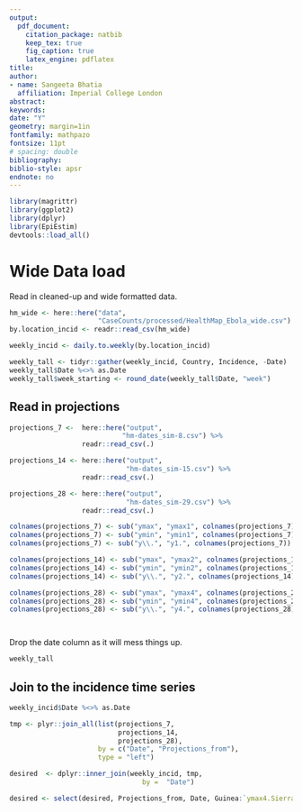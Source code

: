 ```yaml
---
output: 
  pdf_document:
    citation_package: natbib
    keep_tex: true
    fig_caption: true
    latex_engine: pdflatex
title: 
author:
- name: Sangeeta Bhatia
  affiliation: Imperial College London
abstract: 
keywords: 
date: "Y"
geometry: margin=1in
fontfamily: mathpazo
fontsize: 11pt
# spacing: double
bibliography: 
biblio-style: apsr
endnote: no
---
```



```r
library(magrittr)
library(ggplot2)
library(dplyr)
library(EpiEstim)
devtools::load_all()

```


# Wide Data load

Read in cleaned-up and wide formatted data. 

```r
hm_wide <- here::here("data",
                      "CaseCounts/processed/HealthMap_Ebola_wide.csv")
by.location_incid <- readr::read_csv(hm_wide)

weekly_incid <- daily.to.weekly(by.location_incid)

weekly_tall <- tidyr::gather(weekly_incid, Country, Incidence, -Date)
weekly_tall$Date %<>% as.Date
weekly_tall$week_starting <- round_date(weekly_tall$Date, "week")

```

## Read in projections

```r
projections_7 <-  here::here("output",
                            "hm-dates_sim-8.csv") %>%
                  readr::read_csv(.)

projections_14 <- here::here("output",
                             "hm-dates_sim-15.csv") %>%
                  readr::read_csv(.)

projections_28 <- here::here("output",
                             "hm-dates_sim-29.csv") %>%
                  readr::read_csv(.)

colnames(projections_7) <- sub("ymax", "ymax1", colnames(projections_7))
colnames(projections_7) <- sub("ymin", "ymin1", colnames(projections_7))
colnames(projections_7) <- sub("y\\.", "y1.", colnames(projections_7))

colnames(projections_14) <- sub("ymax", "ymax2", colnames(projections_14))
colnames(projections_14) <- sub("ymin", "ymin2", colnames(projections_14))
colnames(projections_14) <- sub("y\\.", "y2.", colnames(projections_14))

colnames(projections_28) <- sub("ymax", "ymax4", colnames(projections_28))
colnames(projections_28) <- sub("ymin", "ymin4", colnames(projections_28))
colnames(projections_28) <- sub("y\\.", "y4.", colnames(projections_28))




```

Drop the date column as it will mess things up.

```r
weekly_tall 
```
## Join to the incidence time series

```r

weekly_incid$Date %<>% as.Date

tmp <- plyr::join_all(list(projections_7,
                           projections_14,
                           projections_28),
                      by = c("Date", "Projections_from"),
                      type = "left")

desired  <- dplyr::inner_join(weekly_incid, tmp,
                                 by =  "Date")

desired <- select(desired, Projections_from, Date, Guinea:`ymax4.Sierra Leone`)

```
